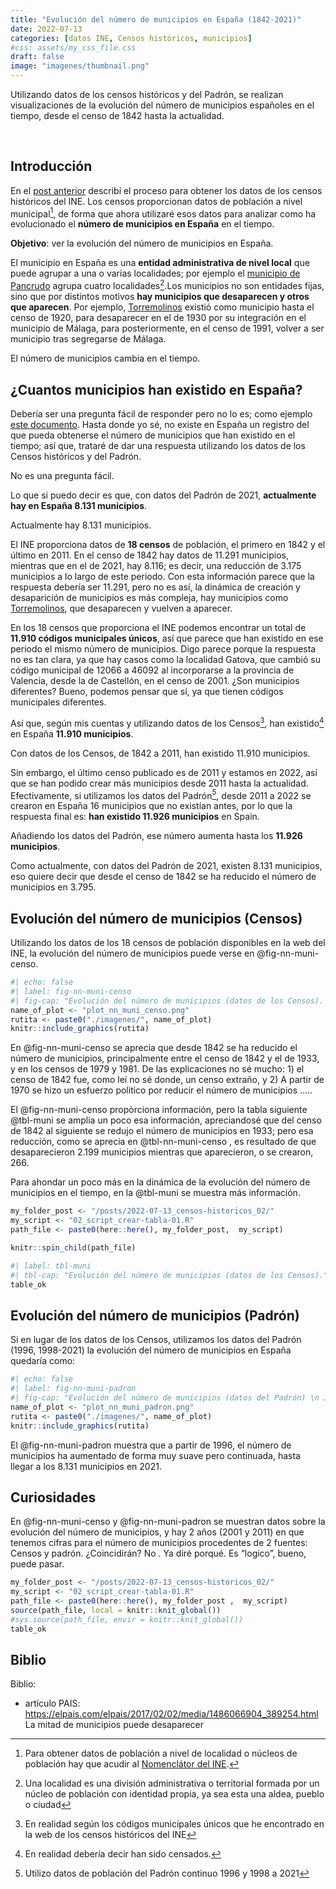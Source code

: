 ```yaml
---
title: "Evolución del número de municipios en España (1842-2021)"
date: 2022-07-13
categories: [datos INE, Censos históricos, municipios]
#css: assets/my_css_file.css 
draft: false
image: "imagenes/thumbnail.png"
---
```


Utilizando datos de los censos históricos y del Padrón, se realizan visualizaciones de la evolución del número de municipios españoles en el tiempo, desde el censo de 1842 hasta la actualidad.

<br>

## Introducción

En el [post anterior]() describí el proceso para obtener los datos de los censos históricos del INE. Los censos proporcionan datos de población a nivel municipal[^1], de forma que ahora utilizaré esos datos para analizar como ha evolucionado el **número de municipios en España** en el tiempo.

[^1]: Para obtener datos de población a nivel de localidad o núcleos de población hay que acudir al [Nomenclátor del INE](https://www.ine.es/nomen2/index.do).

::: column-margin
**Objetivo**: ver la evolución del número de municipios en España.
:::

El municipio en España es una **entidad administrativa de nivel local** que puede agrupar a una o varias localidades; por ejemplo el [municipio de Pancrudo](https://es.wikipedia.org/wiki/Pancrudo) agrupa cuatro localidades[^2].Los municipios no son entidades fijas, sino que por distintos motivos **hay municipios que desaparecen y otros que aparecen**. Por ejemplo, [Torremolinos](https://www.ine.es/intercensal/intercensal.do?search=1&error1=Debe+introducir+un+nombre+de+municipio.&error2=Debe+introducir+al+menos+3+caracteres.&cmbTipoBusq=0&textoMunicipio=Torremolinos&btnBuscarDenom=Consultar+selecci%C3%B3n) existió como municipio hasta el censo de 1920, para desaparecer en el de 1930 por su integración en el municipio de Málaga, para posteriormente, en el censo de 1991, volver a ser municipio tras segregarse de Málaga.

[^2]: Una localidad es una división administrativa o territorial formada por un núcleo de población con identidad propia, ya sea esta una aldea, pueblo o ciudad

::: column-margin
El número de municipios cambia en el tiempo.
:::

## ¿Cuantos municipios han existido en España?

Debería ser una pregunta fácil de responder pero no lo es; como ejemplo [este documento](https://www.hacienda.gob.es/Documentacion/Publico/SGT/CATALOGO_SEFP/100_Variaciones-INTERNET.pdf). Hasta donde yo sé, no existe en España un registro del que pueda obtenerse el número de municipios que han existido en el tiempo; así que, trataré de dar una respuesta utilizando los datos de los Censos históricos y del Padrón.

::: column-margin
No es una pregunta fácil.
:::

Lo que si puedo decir es que, con datos del Padrón de 2021, **actualmente hay en España 8.131 municipios**.

::: column-margin
Actualmente hay 8.131 municipios.
:::

El INE proporciona datos de **18 censos** de población, el primero en 1842 y el último en 2011. En el censo de 1842 hay datos de 11.291 municipios, mientras que en el de 2021, hay 8.116; es decir, una reducción de 3.175 municipios a lo largo de este periodo. Con esta información parece que la respuesta debería ser 11.291, pero no es así, la dinámica de creación y desaparición de municipios es más compleja, hay municipios como [Torremolinos](https://www.ine.es/intercensal/intercensal.do?search=1&error1=Debe+introducir+un+nombre+de+municipio.&error2=Debe+introducir+al+menos+3+caracteres.&cmbTipoBusq=0&textoMunicipio=Torremolinos&btnBuscarDenom=Consultar+selecci%C3%B3n), que desaparecen y vuelven a aparecer.

En los 18 censos que proporciona el INE podemos encontrar un total de **11.910 códigos municipales únicos**, así que parece que han existido en ese periodo el mismo número de municipios. Digo parece porque la respuesta no es tan clara, ya que hay casos como la localidad Gatova, que cambió su código municipal de 12066 a 46092 al incorporarse a la provincia de Valencia, desde la de Castellón, en el censo de 2001. ¿Son municipios diferentes? Bueno, podemos pensar que sí, ya que tienen códigos municipales diferentes.

Así que, según mis cuentas y utilizando datos de los Censos[^3], han existido[^4] en España **11.910 municipios**.

[^3]: En realidad según los códigos municipales únicos que he encontrado en la web de los censos históricos del INE

[^4]: En realidad debería decir han sido censados.

::: column-margin
Con datos de los Censos, de 1842 a 2011, han existido 11.910 municipios.
:::

Sin embargo, el último censo publicado es de 2011 y estamos en 2022, así que se han podido crear más municipios desde 2011 hasta la actualidad. Efectivamente, si utilizamos los datos del Padrón[^5], desde 2011 a 2022 se crearon en España 16 municipios que no existían antes, por lo que la respuesta final es: **han existido 11.926 municipios** en Spain.

[^5]: Utilizo datos de población del Padrón continuo 1996 y 1998 a 2021

::: column-margin
Añadiendo los datos del Padrón, ese número aumenta hasta los **11.926 municipios**.
:::

Como actualmente, con datos del Padrón de 2021, existen 8.131 municipios, eso quiere decir que desde el censo de 1842 se ha reducido el número de municipios en 3.795.

## Evolución del número de municipios (Censos)

Utilizando los datos de los 18 censos de población disponibles en la web del INE, la evolución del número de municipios puede verse en @fig-nn-muni-censo.

```r
#| echo: false
#| label: fig-nn-muni-censo
#| fig-cap: "Evolución del número de municipios (datos de los Censos). \n Juro que mejoraré el gráfico!!!!"
name_of_plot <- "plot_nn_muni_censo.png"
rutita <- paste0("./imagenes/", name_of_plot)
knitr::include_graphics(rutita)
```



En  @fig-nn-muni-censo se aprecia que desde 1842 se ha reducido el número de municipios, principalmente entre el censo de 1842 y el de 1933, y en los censos de 1979 y 1981. De las explicaciones no sé mucho: 1) el censo de 1842 fue, como leí no sé donde, un censo extraño, y 2) A partir de 1970 se hizo un esfuerzo politico por reducir el número de municipios .....

El @fig-nn-muni-censo propòrciona información, pero la tabla siguiente  @tbl-muni se amplia un poco esa información, apreciandosé que del censo de 1842 al siguiente se redujo el número de municipios en 1933; pero esa reducción, como se aprecia en @tbl-nn-muni-censo  , es resultado de que desaparecieron 2.199 municipios mientras que aparecieron, o se crearon, 266.


Para ahondar un poco más en la dinámica de la evolución del número de municipios en el tiempo, en la @tbl-muni se muestra más información.




```r
my_folder_post <- "/posts/2022-07-13_censos-historicos_02/"
my_script <- "02_script_crear-tabla-01.R" 
path_file <- paste0(here::here(), my_folder_post,  my_script)
```


```r
knitr::spin_child(path_file)
```


```r
#| label: tbl-muni
#| tbl-cap: "Evolución del número de municipios (datos de los Censos)."
table_ok
```



## Evolución del número de municipios (Padrón)


Si en lugar de los datos de los Censos, utilizamos los datos del Padrón (1996, 1998-2021) la evolución del número de municipios en España quedaría como:


```r
#| echo: false
#| label: fig-nn-muni-padron
#| fig-cap: "Evolución del número de municipios (datos del Padrón) \n Juro que mejoraré el gráfico!!!"
name_of_plot <- "plot_nn_muni_padron.png"
rutita <- paste0("./imagenes/", name_of_plot)
knitr::include_graphics(rutita)
```

El @fig-nn-muni-padron muestra que a partir de 1996, el número de municipios ha aumentado de forma muy suave pero continuada, hasta llegar a los 8.131 municipios en 2021.


## Curiosidades

En @fig-nn-muni-censo y @fig-nn-muni-padron se muestran datos sobre la evolución del número de municipios, y hay 2 años (2001 y 2011) en que tenemos cifras para el número de municipios procedentes de 2 fuentes: Censos y padrón. ¿Coincidirán? No . Ya diré porqué. Es "logico", bueno, puede pasar.





```r
my_folder_post <- "/posts/2022-07-13_censos-historicos_02/"
my_script <- "02_script_crear-tabla-01.R" 
path_file <- paste0(here::here(), my_folder_post ,  my_script)
source(path_file, local = knitr::knit_global())
#sys.source(path_file, envir = knitr::knit_global())
table_ok
```

## Biblio

Biblio:

-   artículo PAIS: <https://elpais.com/elpais/2017/02/02/media/1486066904_389254.html> La mitad de municipios puede desaparecer
